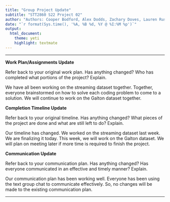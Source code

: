 ```yaml
---
title: "Group Project Update"
subtitle: "STT2860 S22 Project 02"
author: "Authors: Cooper Bodford, Alex Dodds, Zachary Doves, Lauren Rusnak"
date: "`r format(Sys.time(), '%A, %B %d, %Y @ %I:%M %p')`"
output: 
  html_document: 
    theme: yeti
    highlight: textmate
---
```

***

**Work Plan/Assignments Update**

Refer back to your original work plan. Has anything changed? Who has completed what portions of the project? Explain.

We have all been working on the streaming dataset together. Together, everyone brainstormed on how to solve each coding problem to come to a solution. We will continue to work on the Galton dataset together.

**Completion Timeline Update**

Refer back to your original timeline. Has anything changed? What pieces of the project are done and what are still left to do? Explain.

Our timeline has changed. We worked on the streaming dataset last week. We are finalizing it today. This week, we will work on the Galton dataset. We will plan on meeting later if more time is required to finish the project.

**Communication Update**

Refer back to your communication plan. Has anything changed? Has everyone communicated in an effective and timely manner? Explain.

Our communication plan has been working well. Everyone has been using the text group chat to communicate effectively. So, no changes will be made to the existing communication plan.


***
